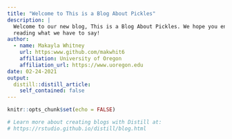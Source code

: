 ```yaml
---
title: "Welcome to This is a Blog About Pickles"
description: |
  Welcome to our new blog, This is a Blog About Pickles. We hope you enjoy 
  reading what we have to say!
author:
  - name: Makayla Whitney
    url: https:www.github.com/makwhit6
    affiliation: University of Oregon
    affiliation_url: https://www.uoregon.edu
date: 02-24-2021
output:
  distill::distill_article:
    self_contained: false
---
```


```r
knitr::opts_chunk$set(echo = FALSE)

# Learn more about creating blogs with Distill at:
# https://rstudio.github.io/distill/blog.html

```



